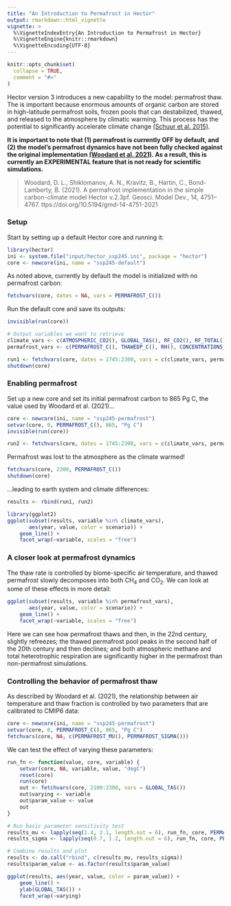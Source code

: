 ```yaml
---
title: "An Introduction to Permafrost in Hector"
output: rmarkdown::html_vignette
vignette: >
  %\VignetteIndexEntry{An Introduction to Permafrost in Hector}
  %\VignetteEngine{knitr::rmarkdown}
  %\VignetteEncoding{UTF-8}
---
```


```r
knitr::opts_chunk$set(
  collapse = TRUE,
  comment = "#>"
)
```

Hector version 3 introduces a new capability to the model: permafrost thaw.
The is important because enormous amounts of organic carbon are stored in
high-latitude permafrost soils, frozen pools that can destabilized, thawed,
and released to the atmosphere by climatic warming.
This process has the potential to significantly accelerate climate
change [(Schuur et al. 2015)](https://www.nature.com/articles/nature14338).

**It is important to note that (1) permafrost is currently OFF by default,
and (2) the model's permafrost dynamics have not been fully checked against
the original implementation [(Woodard et al. 2021)](https://gmd.copernicus.org/articles/14/4751/2021/). As a result, this
is currently an EXPERIMENTAL feature that is not 
ready for scientific simulations.**

> Woodard, D. L., Shiklomanov, A. N., Kravitz, B., Hartin, C., Bond-Lamberty, B. (2021). A permafrost implementation in the simple carbon-climate model Hector v.2.3pf. Geosci. Model Dev., 14, 4751–4767. ttps://doi.org/10.5194/gmd-14-4751-2021

### Setup

Start by setting up a default Hector core and running it:

```r
library(hector)
ini <- system.file("input/hector_ssp245.ini", package = "hector")
core <- newcore(ini, name = "ssp245-default")
```

As noted above, currently by default the model is initialized with no permafrost carbon:

```r
fetchvars(core, dates = NA, vars = PERMAFROST_C())
```

Run the default core and save its outputs:

```r
invisible(run(core))

# Output variables we want to retrieve
climate_vars <- c(ATMOSPHERIC_CO2(), GLOBAL_TAS(), RF_CO2(), RF_TOTAL())
permafrost_vars <- c(PERMAFROST_C(), THAWEDP_C(), RH(), CONCENTRATIONS_CH4())

run1 <- fetchvars(core, dates = 1745:2300, vars = c(climate_vars, permafrost_vars))
shutdown(core)
```

### Enabling permafrost

Set up a new core and set its initial permafrost carbon to 865 Pg C,
the value used by Woodard et al. (2021)...

```r
core <- newcore(ini, name = "ssp245-permafrost")
setvar(core, 0, PERMAFROST_C(), 865, "Pg C")
invisible(run(core))

run2 <- fetchvars(core, dates = 1745:2300, vars = c(climate_vars, permafrost_vars))
```

Permafrost was lost to the atmosphere as the climate warmed!

```r
fetchvars(core, 2300, PERMAFROST_C())
shutdown(core)
```

...leading to earth system and climate differences:

```r
results <- rbind(run1, run2)

library(ggplot2)
ggplot(subset(results, variable %in% climate_vars), 
       aes(year, value, color = scenario)) + 
    geom_line() +
    facet_wrap(~variable, scales = "free")
```

### A closer look at permafrost dynamics

The thaw rate is controlled by biome-specific air temperature, and thawed
permafrost slowly decomposes into both CH$_4$ and CO$_2$. We can look at some of
these effects in more detail:

```r
ggplot(subset(results, variable %in% permafrost_vars), 
       aes(year, value, color = scenario)) + 
    geom_line() +
    facet_wrap(~variable, scales = "free")
```

Here we can see how permafrost thaws and then, in the 22nd century, slightly
refreezes; the thawed permafrost pool peaks in the second half of the 20th
century and then declines; and both atmospheric methane and total heterotrophic
respiration are significantly higher
in the permafrost than non-permafrost simulations.

### Controlling the behavior of permafrost thaw

As described by Woodard et al. (2021), the relationship between air temperature
and thaw fraction is controlled by two parameters that are calibrated to 
CMIP6 data:

```r
core <- newcore(ini, name = "ssp245-permafrost")
setvar(core, 0, PERMAFROST_C(), 865, "Pg C")
fetchvars(core, NA, c(PERMAFROST_MU(), PERMAFROST_SIGMA()))
```

We can test the effect of varying these parameters:

```r
run_fn <- function(value, core, variable) {
    setvar(core, NA, variable, value, "degC")
    reset(core)
    run(core)
    out <- fetchvars(core, 2100:2300, vars = GLOBAL_TAS())
    out$varying <- variable
    out$param_value <- value
    out
}

# Run basic parameter sensitivity test
results_mu <- lapply(seq(1.4, 2.1, length.out = 6), run_fn, core, PERMAFROST_MU())
results_sigma <- lapply(seq(0.7, 1.2, length.out = 6), run_fn, core, PERMAFROST_SIGMA())

# Combine results and plot
results <- do.call("rbind", c(results_mu, results_sigma))
results$param_value <- as.factor(results$param_value)

ggplot(results, aes(year, value, color = param_value)) +
    geom_line() +
    ylab(GLOBAL_TAS()) +
    facet_wrap(~varying)
```

